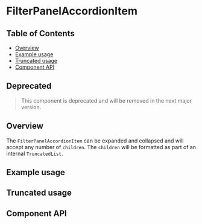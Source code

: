
# FilterPanelAccordionItem

## Table of Contents

- [Overview](#overview)
- [Example usage](#example-usage)
- [Truncated usage](#truncated-usage)
- [Component API](#component-api)

## Deprecated

> This component is deprecated and will be removed in the next major version.


## Overview

The `FilterPanelAccordionItem` can be expanded and collapsed and will accept any
number of `children`. The `children` will be formatted as part of an internal
`TruncatedList`.

## Example usage

<Canvas>
  <Story of={FilterPanelAccordionItemStories.Default} />
</Canvas>

## Truncated usage

<Canvas>
  <Story of={FilterPanelAccordionItemStories.Truncated} />
</Canvas>

## Component API

<Controls />
